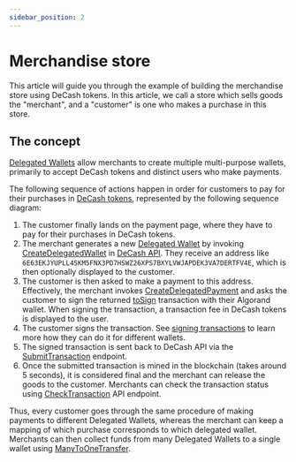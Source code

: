 ```yaml
---
sidebar_position: 2
---
```




# Merchandise store

This article will guide you through the example of building the merchandise store using DeCash tokens.
In this article, we call a store which sells goods the "merchant", and a "customer" is one who makes a
purchase in this store.


## The concept

[Delegated Wallets](/docs/concepts/delegated-wallets) allow merchants to create multiple multi-purpose
wallets, primarily to accept DeCash tokens and distinct users who make payments.

The following sequence of actions happen in order for customers to pay for their purchases in [DeCash tokens](/docs/concepts/tokens),
represented by the following sequence diagram:

<!-- Source https://drive.google.com/file/d/1-gzjHLhmlCEfTDQ5iYQdFLadjfmyWc7H/view?usp=sharing -->
<CenteredImage alt="Customer-to-merchant payment diagram" src="/img/merchant-customer-payment-sequence-diagram.png"/>

1. The customer finally lands on the payment page, where they have to pay for their purchases in DeCash tokens.
2. The merchant generates a new [Delegated Wallet](/docs/concepts/delegated-wallets) by invoking
   [CreateDelegatedWallet](/docs/api/algorand/create-delegated-wallet) in [DeCash API](/docs/api/overview).
	 They receive an address like `6E63EKJYUPLL4SKM5FNX3PD7HSWZ26XPS7BXYLVWJAPDEK3VA7DERTFV4E`, which is then
	 optionally displayed to the customer.
3. The customer is then asked to make a payment to this address. Effectively, the merchant invokes
   [CreateDelegatedPayment](/docs/api/algorand/create-delegated-payment) and asks the customer to sign the
	 returned [toSign](/docs/api/algorand/create-delegated-payment#regular-response) transaction with their
	 Algorand wallet. When signing the transaction, a transaction fee in DeCash tokens is displayed to the user.
4. The customer signs the transaction. See [signing transactions](/docs/getting-started/signing-transactions)
   to learn more how they can do it for different wallets.
5. The signed transaction is sent back to DeCash API via the [SubmitTransaction](/docs/api/algorand/submit-transaction)
   endpoint.
6. Once the submitted transaction is mined in the blockchain (takes around 5 seconds), it is considered final
   and the merchant can release the goods to the customer. Merchants can check the transaction status using
	 [CheckTransaction](#TODO) API endpoint.

Thus, every customer goes through the same procedure of making payments to different Delegated Wallets, whereas
the merchant can keep a mapping of which purchase corresponds to which delegated wallet. Merchants can then collect
funds from many Delegated Wallets to a single wallet using [ManyToOneTransfer](/docs/api/algorand/many-to-one-transfer).
